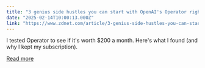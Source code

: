 ```yaml
---
title: "3 genius side hustles you can start with OpenAI's Operator right now"
date: "2025-02-14T10:00:13.000Z"
link: "https://www.zdnet.com/article/3-genius-side-hustles-you-can-start-with-openais-operator-right-now/"
---
```


I tested Operator to see if it's worth $200 a month. Here's what I found (and why I kept my subscription).

[Read more](https://www.zdnet.com/article/3-genius-side-hustles-you-can-start-with-openais-operator-right-now/)
